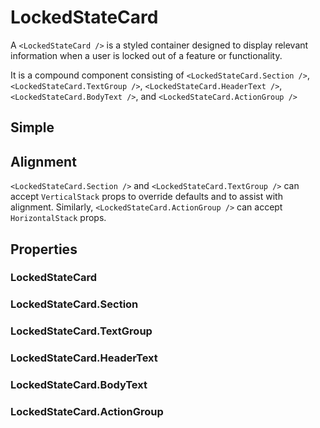 
<Meta of={LockedStateCardStories} />

# LockedStateCard

A `<LockedStateCard />` is a styled container designed to display relevant information when a user is locked out of a feature or functionality.

It is a compound component consisting of `<LockedStateCard.Section />`, `<LockedStateCard.TextGroup />`, `<LockedStateCard.HeaderText />`, `<LockedStateCard.BodyText />`, and `<LockedStateCard.ActionGroup />`

## Simple

<Canvas of={LockedStateCardStories.Simple} />

## Alignment

`<LockedStateCard.Section />` and `<LockedStateCard.TextGroup />` can accept `VerticalStack` props to override defaults and to assist with alignment. Similarly, `<LockedStateCard.ActionGroup />` can accept `HorizontalStack` props.

<Canvas of={LockedStateCardStories.Alignment} />

## Properties

### LockedStateCard

<ArgTypes of={LockedStateCard} />

### LockedStateCard.Section

<ArgTypes of={LockedStateCard.Section} />

### LockedStateCard.TextGroup

<ArgTypes of={LockedStateCard.TextGroup} />

### LockedStateCard.HeaderText

<ArgTypes of={LockedStateCard.TextGroup} />

### LockedStateCard.BodyText

<ArgTypes of={LockedStateCard.BodyText} />

### LockedStateCard.ActionGroup

<ArgTypes of={LockedStateCard.ActionGroup} />
